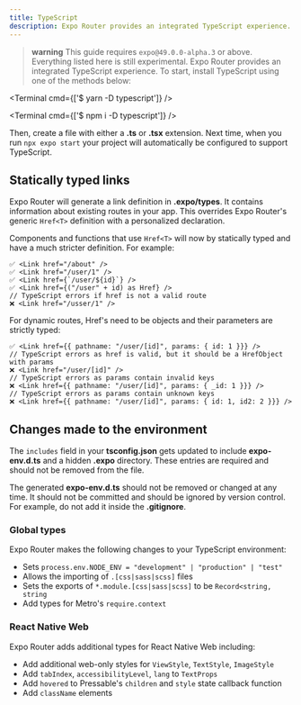 ```yaml
---
title: TypeScript
description: Expo Router provides an integrated TypeScript experience. Learn how to get started with TypeScript and Expo Router.
---
```



> **warning** This guide requires `expo@49.0.0-alpha.3` or above. Everything listed here is still experimental.
> Expo Router provides an integrated TypeScript experience. To start, install TypeScript using one of the methods below:

<Tabs>

<Tab label="Yarn">

<Terminal cmd={['$ yarn -D typescript']} />

</Tab>

<Tab label="npm">

<Terminal cmd={['$ npm i -D typescript']} />

</Tab>

</Tabs>

Then, create a file with either a **.ts** or **.tsx** extension. Next time, when you run `npx expo start` your project will automatically be configured to support TypeScript.

## Statically typed links

Expo Router will generate a link definition in **.expo/types**. It contains information about existing routes in your app. This overrides Expo Router's generic `Href<T>` definition with a personalized declaration.

Components and functions that use `Href<T>` will now by statically typed and have a much stricter definition. For example:

```tsx
✅ <Link href="/about" />
✅ <Link href="/user/1" />
✅ <Link href={`/user/${id}`} />
✅ <Link href={("/user" + id) as Href} />
// TypeScript errors if href is not a valid route
❌ <Link href="/usser/1" />
```

For dynamic routes, Href's need to be objects and their parameters are strictly typed:

```tsx
✅ <Link href={{ pathname: "/user/[id]", params: { id: 1 }}} />
// TypeScript errors as href is valid, but it should be a HrefObject with params
❌ <Link href="/user/[id]" />
// TypeScript errors as params contain invalid keys
❌ <Link href={{ pathname: "/user/[id]", params: { _id: 1 }}} />
// TypeScript errors as params contain unknown keys
❌ <Link href={{ pathname: "/user/[id]", params: { id: 1, id2: 2 }}} />
```

## Changes made to the environment

The `includes` field in your **tsconfig.json** gets updated to include **expo-env.d.ts** and a hidden **.expo** directory. These entries are required and should not be removed from the file.

The generated **expo-env.d.ts** should not be removed or changed at any time. It should not be committed and should be ignored by version control. For example, do not add it inside the **.gitignore**.

### Global types

Expo Router makes the following changes to your TypeScript environment:

- Sets `process.env.NODE_ENV = "development" | "production" | "test"`
- Allows the importing of `.[css|sass|scss]` files
- Sets the exports of `*.module.[css|sass|scss]` to be `Record<string, string`
- Add types for Metro's `require.context`

### React Native Web

Expo Router adds additional types for React Native Web including:

- Add additional web-only styles for `ViewStyle`, `TextStyle`, `ImageStyle`
- Add `tabIndex`, `accessibilityLevel`, `lang` to `TextProps`
- Add `hovered` to Pressable's `children` and `style` state callback function
- Add `className` elements
